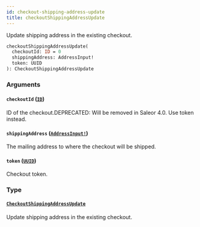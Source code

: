 ```yaml
---
id: checkout-shipping-address-update
title: checkoutShippingAddressUpdate
---
```


Update shipping address in the existing checkout.

```graphql
checkoutShippingAddressUpdate(
  checkoutId: ID = 0
  shippingAddress: AddressInput!
  token: UUID
): CheckoutShippingAddressUpdate

```

### Arguments

#### `checkoutId` ([`ID`](/developer/api-reference/scalars/id.mdx))

ID of the checkout.DEPRECATED: Will be removed in Saleor 4.0. Use token instead.

#### `shippingAddress` ([`AddressInput!`](/developer/api-reference/inputs/address-input.mdx))

The mailing address to where the checkout will be shipped.

#### `token` ([`UUID`](/developer/api-reference/scalars/uuid.mdx))

Checkout token.

### Type

#### [`CheckoutShippingAddressUpdate`](/developer/api-reference/objects/checkout-shipping-address-update.mdx)

Update shipping address in the existing checkout.
